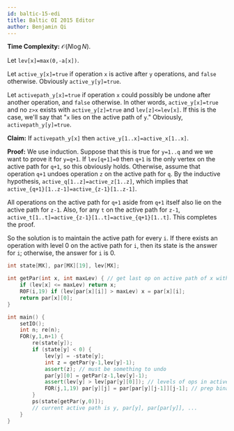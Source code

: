 ```yaml
---
id: baltic-15-edi
title: Baltic OI 2015 Editor
author: Benjamin Qi
---
```


**Time Complexity:** $\mathcal O(N \log N)$.

Let `lev[x]=max(0,-a[x])`.

Let `active_y[x]=true` if operation `x` is active after `y` operations, and `false` otherwise. Obviously `active_y[y]=true`.

Let `activepath_y[x]=true` if operation `x` could possibly be undone after another operation, and `false` otherwise. In other words, `active_y[x]=true` and no `z>x` exists with `active_y[z]=true` and `lev[z]<=lev[x]`. If this is the case, we'll say that "`x` lies on the active path of `y`." Obviously, `activepath_y[y]=true`.

**Claim:** If `activepath_y[x]` then `active_y[1..x]=active_x[1..x]`.

**Proof:** We use induction. Suppose that this is true for `y=1..q` and we we want to prove it for `y=q+1`. If `lev[q+1]=0` then `q+1` is the only vertex on the active path for `q+1`, so this obviously holds. Otherwise, assume that operation `q+1` undoes operation `z` on the active path for `q`. By the inductive hypothesis, `active_q[1..z]=active_z[1..z]`, which implies that `active_{q+1}[1..z-1]=active_{z-1}[1..z-1]`.

All operations on the active path for `q+1` aside from `q+1` itself also lie on the active path for `z-1`. Also, for any `t` on the active path for `z-1`, `active_t[1..t]=active_{z-1}[1..t]=active_{q+1}[1..t]`. This completes the proof.

So the solution is to maintain the active path for every `i`. If there exists an operation with level 0 on the active path for `i`, then its state is the answer for `i`; otherwise, the answer for `i` is 0.

```cpp
int state[MX], par[MX][19], lev[MX];

int getPar(int x, int maxLev) { // get last op on active path of x with lev <= maxLev
    if (lev[x] <= maxLev) return x;
    R0F(i,19) if (lev[par[x][i]] > maxLev) x = par[x][i];
    return par[x][0];
}

int main() {
    setIO();
    int n; re(n);
    FOR(y,1,n+1) {
        re(state[y]);
        if (state[y] < 0) {
            lev[y] = -state[y];
            int z = getPar(y-1,lev[y]-1);
            assert(z); // must be something to undo
            par[y][0] = getPar(z-1,lev[y]-1);
            assert(lev[y] > lev[par[y][0]]); // levels of ops in active path are strictly decreasing
            FOR(j,1,19) par[y][j] = par[par[y][j-1]][j-1]; // prep binary jumps
        }
        ps(state[getPar(y,0)]);
        // current active path is y, par[y], par[par[y]], ...
    }
}
```
